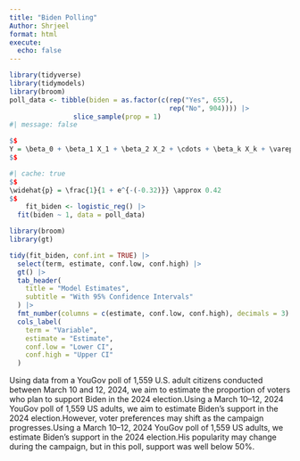 ```yaml
---
title: "Biden Polling"
Author: Shrjeel
format: html
execute: 
  echo: false
---
```


```r
library(tidyverse)
library(tidymodels)
library(broom)
poll_data <- tibble(biden = as.factor(c(rep("Yes", 655), 
                                        rep("No", 904)))) |> 
                slice_sample(prop = 1)
#| message: false
```

```r
$$
Y = \beta_0 + \beta_1 X_1 + \beta_2 X_2 + \cdots + \beta_k X_k + \varepsilon
$$

```

```r
#| cache: true
$$
\widehat{p} = \frac{1}{1 + e^{-(-0.32)}} \approx 0.42
$$
    fit_biden <- logistic_reg() |> 
  fit(biden ~ 1, data = poll_data)


```

```r
library(broom)
library(gt)

tidy(fit_biden, conf.int = TRUE) |>
  select(term, estimate, conf.low, conf.high) |>
  gt() |>
  tab_header(
    title = "Model Estimates",
    subtitle = "With 95% Confidence Intervals"
  ) |>
  fmt_number(columns = c(estimate, conf.low, conf.high), decimals = 3) |>
  cols_label(
    term = "Variable",
    estimate = "Estimate",
    conf.low = "Lower CI",
    conf.high = "Upper CI"
  )

```
Using data from a YouGov poll of 1,559 U.S. adult citizens conducted between March 10 and 12, 2024, we aim to estimate the proportion of voters who plan to support Biden in the 2024 election.Using a March 10–12, 2024 YouGov poll of 1,559 US adults, we aim to estimate Biden’s support in the 2024 election.However, voter preferences may shift as the campaign progresses.Using a March 10–12, 2024 YouGov poll of 1,559 US adults, we estimate Biden's support in the 2024 election.His popularity may change during the campaign, but in this poll, support was well below 50%.